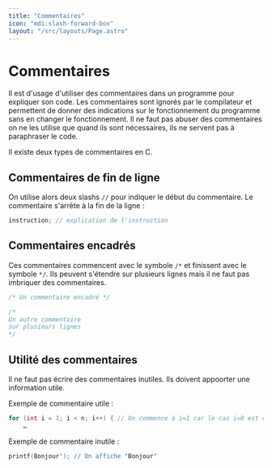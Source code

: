 ```yaml
---
title: "Commentaires"
icon: "mdi:slash-forward-box"
layout: "/src/layouts/Page.astro"
---
```


# Commentaires

Il est d'usage d'utiliser des commentaires dans un programme pour expliquer
son code. Les commentaires sont ignorés par le compilateur et permettent de
donner des indications sur le fonctionnement du programme sans en changer le
fonctionnement. Il ne faut pas abuser des commentaires on ne les utilise que
quand ils sont nécessaires, ils ne servent pas à paraphraser le code.

Il existe deux types de commentaires en C.

## Commentaires de fin de ligne

On utilise alors deux slashs `//` pour indiquer le début du commentaire. Le
commentaire s'arrête à la fin de la ligne :

```c
instruction; // explication de l'instruction
```

## Commentaires encadrés

Ces commentaires commencent avec le symbole `/*` et finissent avec le symbole
`*/`. Ils peuvent s'étendre sur plusieurs lignes mais il ne faut pas imbriquer
des commentaires.

```c
/* Un commentaire encadré */

/*
Un autre commentaire
sur plusieurs lignes
*/
```

## Utilité des commentaires

Il ne faut pas écrire des commentaires inutiles. Ils doivent appoorter une
information utile.

Exemple de commentaire utile :

```c
for (int i = 1; i < n; i++) { // On commence à i=1 car le cas i=0 est déjà testé
    …
```

Exemple de commentaire inutile :

```c
printf(Bonjour"); // On affiche "Bonjour"
```
